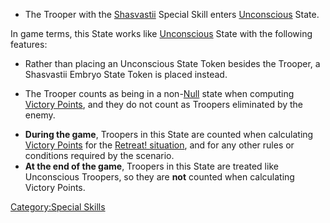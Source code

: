 {{section-special-skills}}
{{section-game-states}}

{{image | name=eng-shasvastii-embryo.jpg | style=128 }}

{{skillbox |red| SHASVASTII-EMBRYO | NULL}}
{{activation}}
* The Trooper with the [[Shasvastii]] Special Skill enters [[Unconscious]] State. 
{{effects}}
In game terms, this State works like [[Unconscious]] State with the following features:
* Rather than placing an Unconscious State Token besides the Trooper, a Shasvastii Embryo State Token is placed instead.
{{c1}}
* The Trooper counts as being in a non-[[Null]] state when computing [[Victory Points]], and they do not count as Troopers eliminated by the enemy. 
{{c1end}}{{n4list}}
* '''During the game''', Troopers in this State are counted when calculating [[Victory Points]] for the [[Retreat! situation]], and for any other rules or conditions required by the scenario. 
* '''At the end of the game''', Troopers in this State are treated like Unconscious Troopers, so they are '''not''' counted when calculating Victory Points.
{{n4end}}


[[Category:Special Skills]]